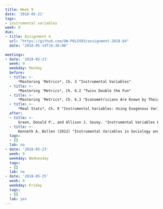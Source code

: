 ```yaml
---
title: Week 9
date: '2018-05-21'
tags:
- instrumental variables
week: 9
due:
- title: Assignment 4
  url: "https://github.com/UW-POLS503/assignment-2018-04"
  date: "2018-05-14T16:30:00"
  
meetings:
- date: '2018-05-21'
  week: 9
  weekday: Monday
  before: 
  - title: >-
      *Mastering 'Metrics*, Ch. 3 "Instrumental Variables"
  - title: >-
      *Mastering 'Metrics*, Ch. 6.2 "Twins Double the Fun"
  - title: >-
      *Mastering 'Metrics*, Ch. 6.3 "Econometricians Are Known by Their ... Instruments"      
  - title: >-  
      *Real Stats*, Ch. 9 "Instrumental Variables: Using Exogenous Variation to Fight Endogeneity"
  after:
  - title: >-
      Green, Donald P., and Allison J. Sovey. "Instrumental Variables Estimation in Political Science: A Readers’ Guide" [DOI:10.1111/j.1540-5907.2010.00477.x](https://doi.org/10.1111/j.1540-5907.2010.00477.x)
  - title: >-
      Kenneth A. Bollen (2012) "Instrumental Variables in Sociology and the Social Sciences" [DOI:10.1146/annurev-soc-081309-150141](https://dx.doi.org/10.1146/annurev-soc-081309-150141) *Annual Review of Sociology*
  tags:
  - []
  lab: no
- date: '2018-05-23'
  week: 9
  weekday: Wednesday
  tags:
  - []
  lab: no
- date: '2018-05-25'
  week: 9
  weekday: Friday
  tags:
  - []
  lab: yes
---
```


